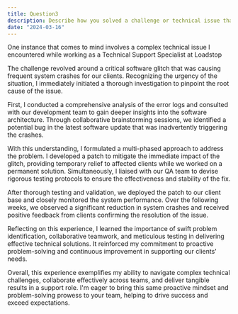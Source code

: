 ```yaml
---
title: Question3
description: Describe how you solved a challenge or technical issue that you faced in a previous role (preferably in a previous support role). How did you determine that your solution was Successful?
date: "2024-03-16"
---
```

One instance that comes to mind involves a complex technical issue I encountered while working as a Technical Support Specialist at Loadstop

The challenge revolved around a critical software glitch that was causing frequent system crashes for our clients. Recognizing the urgency of the situation, I immediately initiated a thorough investigation to pinpoint the root cause of the issue.

First, I conducted a comprehensive analysis of the error logs and consulted with our development team to gain deeper insights into the software architecture. Through collaborative brainstorming sessions, we identified a potential bug in the latest software update that was inadvertently triggering the crashes.

With this understanding, I formulated a multi-phased approach to address the problem. I developed a patch to mitigate the immediate impact of the glitch, providing temporary relief to affected clients while we worked on a permanent solution. Simultaneously, I liaised with our QA team to devise rigorous testing protocols to ensure the effectiveness and stability of the fix.

After thorough testing and validation, we deployed the patch to our client base and closely monitored the system performance. Over the following weeks, we observed a significant reduction in system crashes and received positive feedback from clients confirming the resolution of the issue.

Reflecting on this experience, I learned the importance of swift problem identification, collaborative teamwork, and meticulous testing in delivering effective technical solutions. It reinforced my commitment to proactive problem-solving and continuous improvement in supporting our clients' needs.

Overall, this experience exemplifies my ability to navigate complex technical challenges, collaborate effectively across teams, and deliver tangible results in a support role. I'm eager to bring this same proactive mindset and problem-solving prowess to your team, helping to drive success and exceed expectations.

